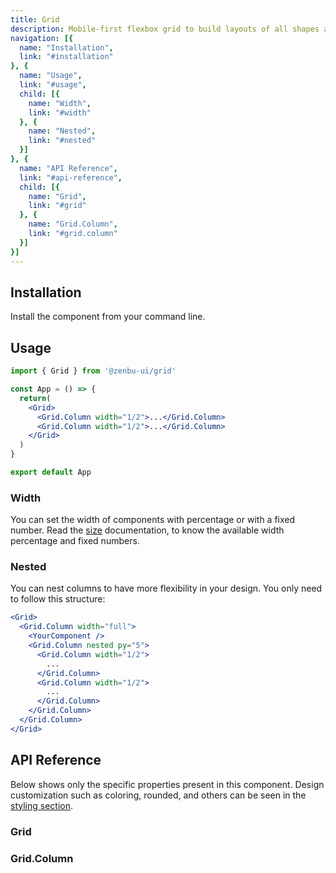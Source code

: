 ```yaml
---
title: Grid
description: Mobile-first flexbox grid to build layouts of all shapes and sizes.
navigation: [{
  name: "Installation",
  link: "#installation"
}, {
  name: "Usage",
  link: "#usage",
  child: [{
    name: "Width",
    link: "#width"
  }, {
    name: "Nested",
    link: "#nested"
  }]
}, {
  name: "API Reference",
  link: "#api-reference",
  child: [{
    name: "Grid",
    link: "#grid"
  }, {
    name: "Grid.Column",
    link: "#grid.column"
  }]
}]
---
```


## Installation
Install the component from your command line.

<NpmInstall packageName="@zenbu-ui/grid" />

## Usage
```jsx
import { Grid } from '@zenbu-ui/grid'

const App = () => {
  return(
    <Grid>
      <Grid.Column width="1/2">...</Grid.Column>
      <Grid.Column width="1/2">...</Grid.Column>
    </Grid>
  )
}

export default App
```

### Width
You can set the width of components with percentage or with a fixed number. Read the [size](/docs/size) documentation, to know the available width percentage and fixed numbers.

<PreviewGridWidth />

### Nested
You can nest columns to have more flexibility in your design. You only need to follow this structure:

<PreviewGridNested />

```jsx
<Grid>
  <Grid.Column width="full">
    <YourComponent />
    <Grid.Column nested py="5">
      <Grid.Column width="1/2">
        ...
      </Grid.Column>
      <Grid.Column width="1/2">
        ...
      </Grid.Column>
    </Grid.Column>
  </Grid.Column>
</Grid>
```

## API Reference
Below shows only the specific properties present in this component. Design customization such as coloring, rounded, and others can be seen in the [styling section](/docs/styling).

### Grid
<GridProps />

### Grid.Column
<GridColumnProps />
